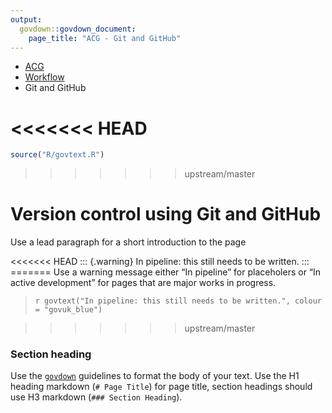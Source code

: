 ```yaml
---
output: 
  govdown::govdown_document:
    page_title: "ACG - Git and GitHub"
---
```


::: {.breadcrumbs}
* [ACG](index.html)
* [Workflow](workflow.html)
* Git and GitHub
:::

<<<<<<< HEAD
=======
``` r
source("R/govtext.R")
```
>>>>>>> upstream/master

# Version control using Git and GitHub

::: {.lead-para}
Use a lead paragraph for a short introduction to the page
:::

<<<<<<< HEAD
::: {.warning}
In pipeline: this still needs to be written.
:::
=======
Use a warning message either "In pipeline" for placeholers or "In active development" for pages that are major works in progress.

> `r govtext("In pipeline: this still needs to be written.", colour = "govuk_blue")`

>>>>>>> upstream/master

### Section heading
Use the [`govdown`](https://ukgovdatascience.github.io/govdown/) guidelines to format the body of your text. Use the H1 heading markdown (`# Page Title`) for page title, section headings should use H3 markdown (`### Section Heading`).
